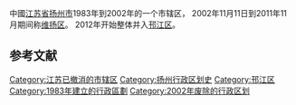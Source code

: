{{Unreferenced|time=2015-04-21T01:29:22+00:00}}
中國[[江苏省|江苏省]][[扬州市|扬州市]]1983年到2002年的一个市辖区， 2002年11月11日到2011年11月期间称[[维扬区|维扬区]]。 2012年开始整体并入[[邗江区|邗江区]]。

==参考文献==
<div class="references-small">
<references />
</div>

{{维扬区行政区划}}
{{DEFAULTSORT:J}}
[[Category:江苏已撤消的市辖区|Category:江苏已撤消的市辖区]]
[[Category:扬州行政区划史|Category:扬州行政区划史]]
[[Category:邗江区|Category:邗江区]]
[[Category:1983年建立的行政區劃|Category:1983年建立的行政區劃]]
[[Category:2002年废除的行政区划|Category:2002年废除的行政区划]]